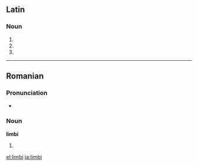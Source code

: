 ==Latin==

===Noun===
{{la-noun-form|limbī}}

# {{inflection of|limbus|limbus|nom|p|lang=la}}
# {{inflection of|limbus|limbus|gen|s|lang=la}}
# {{inflection of|limbus|limbus|voc|p|lang=la}}

----

==Romanian==

===Pronunciation===
* {{IPA|[ˈlimbi]|lang=ro}}

===Noun===
'''limbi''' {{f|p}}

# {{plural of|limbă|lang=Romanian}}

[[el:limbi]]
[[ja:limbi]]